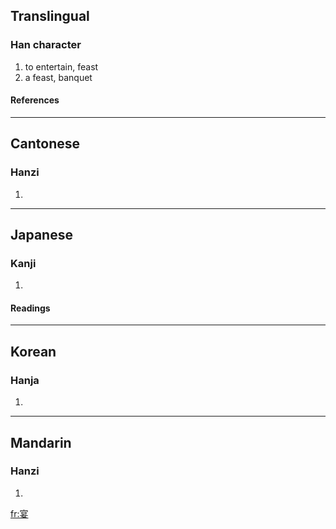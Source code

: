 ==Translingual==
===Han character===
{{Han char|rn=40|rad=宀|as=07|sn=10|four=3040<sub>4</sub>|canj=十日女 (JAV)}}
# to entertain, feast
# a feast, banquet
====References====
{{Han ref|kx=0286.130|dkj=07166|dj=0565.100|hdz=20933.030|uh=5BB4|ud=23476|bh=AE62|bd=44642}}
----
==Cantonese==
===Hanzi===
{{yue-hanzi|jyut=|y=yin3}}
# {{defn|Cantonese}}
----
==Japanese==
===Kanji===
{{ja-kanji|grade=|rs=宀07}}
# {{defn|Japanese}} 
====Readings====
{{ja-readings|on=[[えん]] (en)|kun=[[うたげ]] (utage), [[たのしむ]] (tanoshimu)}}
----
==Korean==
===Hanja===
{{ko-hanja|hangeul=연|rv=yeon|mr=yŏn}}
# {{defn|Korean}}
----
==Mandarin==
===Hanzi===
{{cmn-hanzi|pin=[[gū]] (gu1), [[jie]] (jie5), [[yàn]] (yan4)|wg=ku<sup>1</sup>, chieh<sup>5</sup>, yen<sup>4</sup>}}
# {{defn|Mandarin}}

[[fr:宴]]